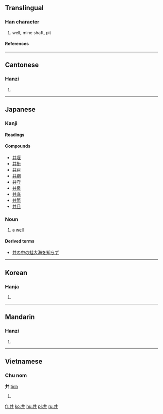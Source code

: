 {{see|丼}}<!-- may be replaced by zh-forms -->
==Translingual==
===Han character===
{{Han char|rn=7|rad=二|as=02|sn=4|four=5500<sub>0</sub>|canj=廿廿 (TT)}}
# well, mine shaft, pit

====References====
{{Han ref|kx=0086.140|dkj=00258|dj=0183.010|hdz=10010.040|uh=4E95|ud=20117|bh=A4AB|bd=42155}}

----
==Cantonese==
===Hanzi===
{{yue-hanzi|jyut=|y=jeng2, jing2}}
# {{defn|Cantonese}}

----
==Japanese==
===Kanji===
{{ja-kanji|grade=c|rs=二02}}

====Readings====
{{ja-readings|on=[[せい]] ([[sei]]), [[しょう]] ([[shō]])|kun=[[い]] ([[i]]), [[いど]] ([[ido]]), [[ゐ]] ([[wi]], ''outdated'')}}

====Compounds====
* [[井堰]]
* [[井桁]]
* [[井戸]]
* [[井綱]]
* [[井守]]
* [[井泉]]
* [[井底]]
* [[井筒]]
* [[井目]]
===Noun===
{{ja-noun|k|hira=い|rom=i}}
# a [[well]]

====Derived terms====
* [[井の中の蛙大海を知らず]]
----

==Korean==
===Hanja===
{{ko-hanja|hangeul=정|rv=jeong|mr=chŏng}}
# {{defn|Korean}}

----
==Mandarin==
===Hanzi===
{{cmn-hanzi|pin=[[jǐng]] ([[jing3]])|wg=ching<sup>3</sup>}}
# {{defn|Mandarin}}

----

==Vietnamese==
===Chu nom===
'''井''' [[tỉnh]]
# {{defn|Vietnamese}}

[[fr:井]]
[[ko:井]]
[[hu:井]]
[[pl:井]]
[[ru:井]]